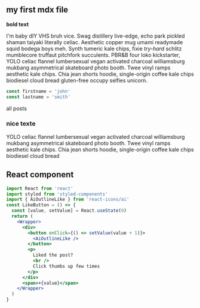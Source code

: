 
<section className="mdx-page">

## my first mdx file

**bold text**

I'm baby dIY VHS bruh vice. Swag distillery live-edge, echo park pickled shaman taiyaki literally celiac. Aesthetic copper mug umami readymade squid bodega boys meh. Synth tumeric kale chips, fixie _try-hard_ schlitz mumblecore truffaut pitchfork succulents. PBR&B four loko kickstarter, YOLO celiac flannel lumbersexual vegan activated charcoal williamsburg mukbang asymmetrical skateboard photo booth. Twee vinyl ramps aesthetic kale chips. Chia jean shorts hoodie, single-origin coffee kale chips biodiesel cloud bread gluten-free occupy selfies unicorn.

  <div className="code">

```js
const firstname = 'john'
const lastname = 'smith'
```

  </div>

<Link to="/posts" className="btn center-btn">
  all posts
</Link>

<div class="nice-text">
  <h3>nice texte</h3>
  <FiInfo className="nice-text-icon"> </FiInfo>
  YOLO celiac flannel lumbersexual vegan activated charcoal williamsburg mukbang
  asymmetrical skateboard photo booth. Twee vinyl ramps aesthetic kale chips.
  Chia jean shorts hoodie, single-origin coffee kale chips biodiesel cloud bread
</div>

<h2> React component</h2>
 <Counter />
</section>

```jsx
import React from 'react'
import styled from 'styled-components'
import { AiOutlineLike } from 'react-icons/ai'
const LikeButton = () => {
  const [value, setValue] = React.useState(0)
  return (
    <Wrapper>
      <div>
        <button onClick={() => setValue(value + 1)}>
          <AiOutlineLike />
        </button>
        <p>
          Liked the post?
          <br />
          Click thumbs up few times
        </p>
      </div>
      <span>+{value}</span>
    </Wrapper>
  )
}
```

<LikeButton />
